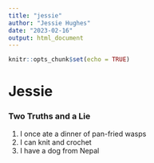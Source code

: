 ```yaml
---
title: "jessie"
author: "Jessie Hughes"
date: "2023-02-16"
output: html_document
---
```


```r
knitr::opts_chunk$set(echo = TRUE)
```

# Jessie 

### Two Truths and a Lie

1. I once ate a dinner of pan-fried wasps
2. I can knit and crochet
3. I have a dog from Nepal 